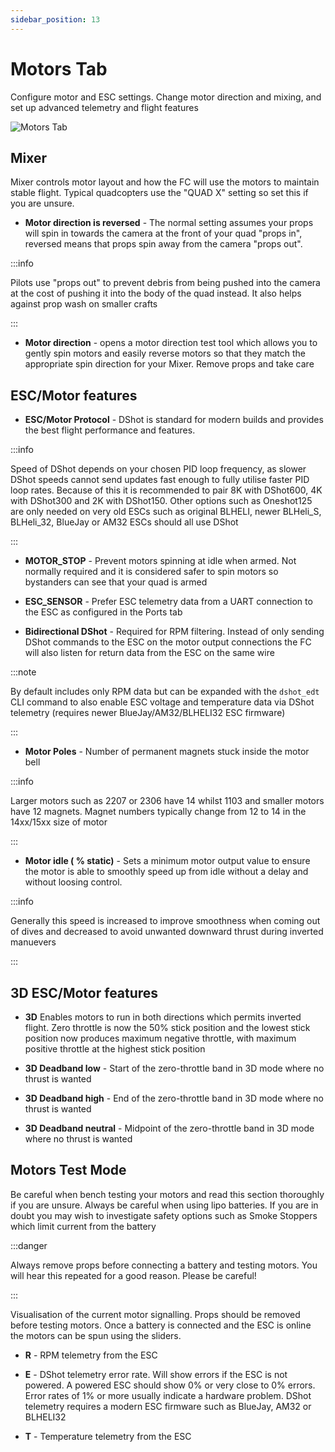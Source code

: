 ```yaml
---
sidebar_position: 13
---
```


# Motors Tab

Configure motor and ESC settings. Change motor direction and mixing, and set up advanced telemetry and flight features

![Motors Tab](/img/betaflight_configurator_motors_tab.png)

## Mixer

Mixer controls motor layout and how the FC will use the motors to maintain stable flight. Typical quadcopters use the 
"QUAD X" setting so set this if you are unsure. 
* **Motor direction is reversed** - The normal setting 
assumes your props will spin in towards the camera at the front of your quad "props in", reversed means that props 
spin away from the camera "props out". 

:::info

Pilots use "props out" to prevent debris from being pushed into the camera at the cost of pushing it 
into the body of the quad instead. It also helps against prop wash on smaller crafts

:::

* **Motor direction** - opens a motor direction test tool which allows you to gently spin motors and easily reverse 
motors so that they match the appropriate spin direction for your Mixer. Remove props and take care

## ESC/Motor features

* **ESC/Motor Protocol** - DShot is standard for modern builds and provides the best flight performance and features.

:::info

Speed of DShot depends on your chosen PID loop frequency, as slower DShot speeds cannot send updates fast enough to 
fully utilise faster PID loop rates. Because of this it is recommended to pair 8K with DShot600, 4K with DShot300 and 
2K with DShot150. Other options such as Oneshot125 are only needed on very old ESCs such as original BLHELI, newer 
BLHeli_S, BLHeli_32, BlueJay or AM32 ESCs should all use DShot

:::

* **MOTOR_STOP** - Prevent motors spinning at idle when armed. Not normally required and it is considered safer to spin
motors so bystanders can see that your quad is armed

* **ESC_SENSOR** - Prefer ESC telemetry data from a UART connection to the ESC as configured in the Ports tab

* **Bidirectional DShot** - Required for RPM filtering. Instead of only sending DShot commands to the ESC on the motor 
output connections the FC will also listen for return data from the ESC on the same wire

:::note

By default includes only RPM 
data but can be expanded with the `dshot_edt` CLI command to also enable ESC voltage and temperature 
data via DShot telemetry (requires newer BlueJay/AM32/BLHELI32 ESC firmware)

:::

* **Motor Poles** - Number of permanent magnets stuck inside the motor bell

:::info

Larger motors such as 2207 or 2306 have 14
whilst 1103 and smaller motors have 12 magnets. Magnet numbers typically change from 12 to 14 in the 14xx/15xx size of 
motor

:::

* **Motor idle ( % static)** - Sets a minimum motor output value to ensure the motor is able to smoothly speed up from 
idle without a delay and without loosing control. 

:::info

Generally this speed is increased to improve smoothness when coming 
out of dives and decreased to avoid unwanted downward thrust during inverted manuevers

:::

## 3D ESC/Motor features

* **3D** Enables motors to run in both directions which permits inverted flight. Zero throttle is now the 50% stick 
position and the lowest stick position now produces maximum negative throttle, with maximum positive throttle at the 
highest stick position

* **3D Deadband low** - Start of the zero-throttle band in 3D mode where no thrust is wanted

* **3D Deadband high** - End of the zero-throttle band in 3D mode where no thrust is wanted

* **3D Deadband neutral** - Midpoint of the zero-throttle band in 3D mode where no thrust is wanted

## Motors Test Mode

Be careful when bench testing your motors and read this section thoroughly if you are unsure. Always be careful when 
using lipo batteries. If you are in doubt you may wish to investigate safety options such as Smoke Stoppers which limit
current from the battery 

:::danger

Always remove props before connecting a battery and testing motors. You will hear this repeated for a good reason. 
Please be careful!

:::

Visualisation of the current motor signalling. Props should be removed before testing motors. Once a battery is 
connected and the ESC is online the motors can be spun using the sliders.

* **R** - RPM telemetry from the ESC

* **E** - DShot telemetry error rate. Will show errors if the ESC is not powered. A powered ESC should show 0% or very
 close to 0% errors. Error rates of 1% or more usually indicate a hardware problem. DShot telemetry requires a modern 
 ESC firmware such as BlueJay, AM32 or BLHELI32

 * **T** - Temperature telemetry from the ESC